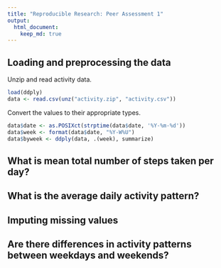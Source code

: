 ```yaml
---
title: "Reproducible Research: Peer Assessment 1"
output: 
  html_document:
    keep_md: true
---
```



## Loading and preprocessing the data

Unzip and read activity data.

```r
load(ddply)
data <- read.csv(unz("activity.zip", "activity.csv"))
```

Convert the values to their appropriate types.
```r
data$date <- as.POSIXct(strptime(data$date, '%Y-%m-%d'))
data$week <- format(data$date, "%Y-W%U")
data$byweek <- ddply(data, .(week), summarize)
```
## What is mean total number of steps taken per day?



## What is the average daily activity pattern?



## Imputing missing values



## Are there differences in activity patterns between weekdays and weekends?
